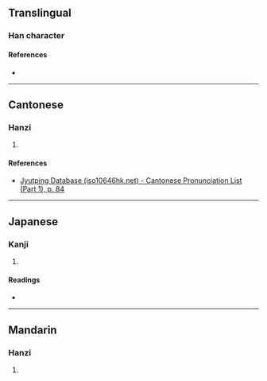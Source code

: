 {{character info/new}}
==Translingual==

===Han character===
{{Han char|rn=30|rad=口|as=14|sn=17|four=67048|canj=RSMJ|ids=⿰口翠}}

====References====
* {{Han ref|kx=0211.220|dkj=04444|dj=0434.170|hdz=10698.050|uh=567F|ud=22143|bh=ECC8|bd=60616}}

----

==Cantonese==

===Hanzi===
{{yue-hanzi|jyut=[[zeoi2]]|y=jeui2}}

# {{rfdef|yue|sort=口14}}

====References====
* [http://www.iso10646hk.net/jp/document/download.jsp Jyutping Database (iso10646hk.net) - Cantonese Pronunciation List (Part 1), p. 84]

----

==Japanese==

===Kanji===
{{ja-kanji|grade=|rs=口14}}

# {{rfdef|ja|sort=口14}}

====Readings====
* {{ja-readings|on=[[すい]] (sui)|kun=}}

----

==Mandarin==

===Hanzi===
{{cmn-hanzi|pin=[[zuǐ]] ([[zui3]])|wg=tsui<sup>3</sup>}}

# {{rfdef|cmn|sort=口14}}